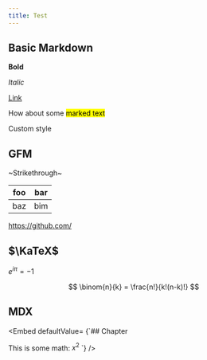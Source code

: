 ```yaml
---
title: Test
---
```


## Basic Markdown

**Bold**

_Italic_

[Link](https://github.com/)

How about some <mark>marked text</mark>

<p style={{ color: "orangered" }}>Custom style</p>

## GFM

~Strikethrough~

| foo | bar |
| --- | --- |
| baz | bim |

https://github.com/

## $\KaTeX$

$e^{i\pi} = -1$

$$
\binom{n}{k} = \frac{n!}{k!(n-k)!}
$$

## MDX

<Embed defaultValue=
{`## Chapter

This is some math: $x^2$
`}
/>
